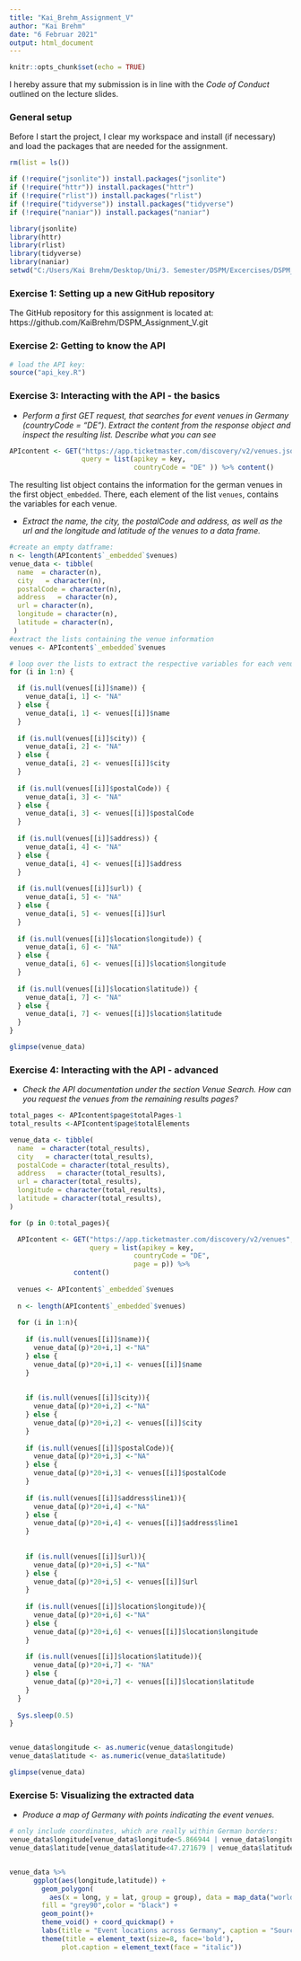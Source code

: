```yaml
---
title: "Kai_Brehm_Assignment_V"
author: "Kai Brehm"
date: "6 Februar 2021"
output: html_document
---
```


```r
knitr::opts_chunk$set(echo = TRUE)
```

I hereby assure that my submission is in line with the *Code of Conduct* outlined
on the lecture slides.

### General setup

Before I start the project, I clear my workspace and install (if necessary) and 
load the packages that are needed for the assignment.

```r
rm(list = ls())

if (!require("jsonlite")) install.packages("jsonlite")
if (!require("httr")) install.packages("httr")
if (!require("rlist")) install.packages("rlist")
if (!require("tidyverse")) install.packages("tidyverse")
if (!require("naniar")) install.packages("naniar")

library(jsonlite)
library(httr)
library(rlist)
library(tidyverse)
library(naniar)
setwd("C:/Users/Kai Brehm/Desktop/Uni/3. Semester/DSPM/Excercises/DSPM_Assignment_V")

```
### Exercise 1: Setting up a new GitHub repository
The GitHub repository for this assignment is located at: https://github.com/KaiBrehm/DSPM_Assignment_V.git

### Exercise 2: Getting to know the API
``` r
# load the API key:
source("api_key.R")

```

### Exercise 3: Interacting with the API - the basics
* *Perform a first GET request, that searches for event venues in Germany*
  *(countryCode = "DE"). Extract the content from the response object and*
  *inspect the resulting list. Describe what you can see*
  
``` r
APIcontent <- GET("https://app.ticketmaster.com/discovery/v2/venues.json?", 
                  query = list(apikey = key,
                               countryCode = "DE" )) %>% content()
```
The resulting list object contains the information for the german venues in the
first object``_embedded``. There, each element of the list ``venues``, contains the 
variables for each venue. 


* *Extract the name, the city, the postalCode and address, as well as the url and *
  *the longitude and latitude of the venues to a data frame.*
``` r

#create an empty datframe:
n <- length(APIcontent$`_embedded`$venues)
venue_data <- tibble(
  name  = character(n),
  city   = character(n),
  postalCode = character(n),
  address   = character(n),
  url = character(n),
  longitude = character(n),
  latitude = character(n),
 )
#extract the lists containing the venue information
venues <- APIcontent$`_embedded`$venues

# loop over the lists to extract the respective variables for each venue
for (i in 1:n) {

  if (is.null(venues[[i]]$name)) {
    venue_data[i, 1] <- "NA"
  } else {
    venue_data[i, 1] <- venues[[i]]$name
  }
  
  if (is.null(venues[[i]]$city)) {
    venue_data[i, 2] <- "NA"
  } else {
    venue_data[i, 2] <- venues[[i]]$city
  }
  
  if (is.null(venues[[i]]$postalCode)) {
    venue_data[i, 3] <- "NA"
  } else {
    venue_data[i, 3] <- venues[[i]]$postalCode
  }
 
  if (is.null(venues[[i]]$address)) {
    venue_data[i, 4] <- "NA"
  } else {
    venue_data[i, 4] <- venues[[i]]$address
  }
  
  if (is.null(venues[[i]]$url)) {
    venue_data[i, 5] <- "NA"
  } else {
    venue_data[i, 5] <- venues[[i]]$url
  }
  
  if (is.null(venues[[i]]$location$longitude)) {
    venue_data[i, 6] <- "NA"
  } else {
    venue_data[i, 6] <- venues[[i]]$location$longitude
  }
  
  if (is.null(venues[[i]]$location$latitude)) {
    venue_data[i, 7] <- "NA"
  } else {
    venue_data[i, 7] <- venues[[i]]$location$latitude
  }
}

glimpse(venue_data)
```


### Exercise 4: Interacting with the API - advanced
* *Check the API documentation under the section Venue Search. How can you request*
  *the venues from the remaining results pages?*


``` r
total_pages <- APIcontent$page$totalPages-1
total_results <-APIcontent$page$totalElements

venue_data <- tibble(
  name  = character(total_results),
  city   = character(total_results),
  postalCode = character(total_results),
  address   = character(total_results),
  url = character(total_results),
  longitude = character(total_results),
  latitude = character(total_results),
)

for (p in 0:total_pages){

  APIcontent <- GET("https://app.ticketmaster.com/discovery/v2/venues", 
                    query = list(apikey = key,
                               countryCode = "DE",
                               page = p)) %>%
                content()
  
  venues <- APIcontent$`_embedded`$venues
  
  n <- length(APIcontent$`_embedded`$venues)
  
  for (i in 1:n){
    
    if (is.null(venues[[i]]$name)){
      venue_data[(p)*20+i,1] <-"NA"
    } else {
      venue_data[(p)*20+i,1] <- venues[[i]]$name
    }
    
    
    if (is.null(venues[[i]]$city)){
      venue_data[(p)*20+i,2] <-"NA"
    } else {
      venue_data[(p)*20+i,2] <- venues[[i]]$city
    }
    
    if (is.null(venues[[i]]$postalCode)){
      venue_data[(p)*20+i,3] <-"NA"
    } else {
      venue_data[(p)*20+i,3] <- venues[[i]]$postalCode
    }
    
    if (is.null(venues[[i]]$address$line1)){
      venue_data[(p)*20+i,4] <-"NA"
    } else {
      venue_data[(p)*20+i,4] <- venues[[i]]$address$line1
    }
    
    
    if (is.null(venues[[i]]$url)){
      venue_data[(p)*20+i,5] <-"NA"
    } else {
      venue_data[(p)*20+i,5] <- venues[[i]]$url
    }
    
    if (is.null(venues[[i]]$location$longitude)){
      venue_data[(p)*20+i,6] <-"NA"
    } else {
      venue_data[(p)*20+i,6] <- venues[[i]]$location$longitude
    }
    
    if (is.null(venues[[i]]$location$latitude)){
      venue_data[(p)*20+i,7] <- "NA"
    } else {
      venue_data[(p)*20+i,7] <- venues[[i]]$location$latitude
    }
  }
  
  Sys.sleep(0.5)
}


venue_data$longitude <- as.numeric(venue_data$longitude)
venue_data$latitude <- as.numeric(venue_data$latitude)

glimpse(venue_data)
```

### Exercise 5: Visualizing the extracted data
* *Produce a map of Germany with points indicating the event venues.*

``` r
# only include coordinates, which are really within German borders:
venue_data$longitude[venue_data$longitude<5.866944 | venue_data$longitude > 15.043611] <- NA
venue_data$latitude[venue_data$latitude<47.271679 | venue_data$latitude > 55.0846] <- NA


venue_data %>% 
      ggplot(aes(longitude,latitude)) +
        geom_polygon(
          aes(x = long, y = lat, group = group), data = map_data("world", region = "Germany"),
        fill = "grey90",color = "black") +
        geom_point()+
        theme_void() + coord_quickmap() +
        labs(title = "Event locations across Germany", caption = "Source: ticketmaster.com") +
        theme(title = element_text(size=8, face='bold'),
             plot.caption = element_text(face = "italic"))
```

